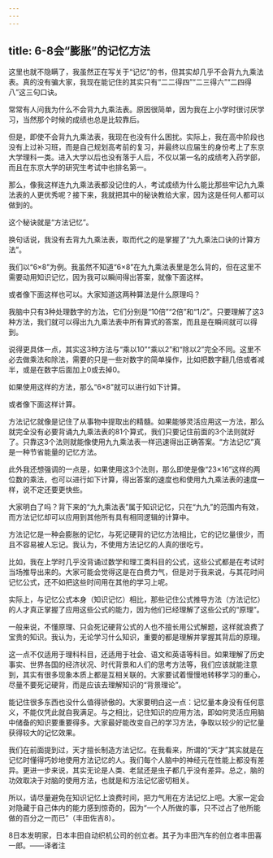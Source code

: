 ```yaml
---
---
---
```

title: 6-8会“膨胀”的记忆方法
---




这里也就不隐瞒了，我虽然正在写关于“记忆”的书，但其实却几乎不会背九九乘法表。真的没有骗大家，我现在能记住的其实只有“二二得四”“二三得六”“二四得八”这三句口诀。

常常有人问我为什么不会背九九乘法表。原因很简单，因为我在上小学时很讨厌学习，当然那个时候的成绩也总是比较靠后。

但是，即使不会背九九乘法表，我现在也没有什么困扰。实际上，我在高中阶段也没有上过补习班，而是自己规划高考前的复习，并最终以应届生的身份考上了东京大学理科一类。进入大学以后也没有落于人后，不仅以第一名的成绩考入药学部，而且在东京大学的研究生考试中也排名第一。

那么，像我这样连九九乘法表都没记住的人，考试成绩为什么能比那些牢记九九乘法表的人更优秀呢？接下来，我就把其中的秘诀教给大家，因为这是任何人都可以做到的。

这个秘诀就是“方法记忆”。

换句话说，我没有去背九九乘法表，取而代之的是掌握了“九九乘法口诀的计算方法”。

我们以“6×8”为例。我虽然不知道“6×8”在九九乘法表里是怎么背的，但在这里不需要动用知识记忆，因为我可以瞬间得出答案，就像下面这样。



或者像下面这样也可以。大家知道这两种算法是什么原理吗？



我脑中只有3种处理数字的方法，它们分别是“10倍”“2倍”和“1/2”。只要理解了这3种方法，我们就可以得出九九乘法表中所有算式的答案，而且是在瞬间就可以得到。

说得更具体一点，其实这3种方法与“乘以10”“乘以2”和“除以2”完全不同。这里不必去做乘法和除法，需要的只是一些对数字的简单操作，比如把数字翻几倍或者减半，或是在数字后面加上0或去掉0。

如果使用这样的方法，那么“6×8”就可以进行如下计算。



或者像下面这样计算。



方法记忆就像是记住了从事物中提取出的精髓。如果能够灵活应用这一方法，那么就完全没有必要背诵九九乘法表的81个算式，我们只要记住前面的3个法则就好了。只靠这3个法则就能像使用九九乘法表一样迅速得出正确答案。“方法记忆”真是一种节省能量的记忆方法。

此外我还想强调的一点是，如果使用这3个法则，那么即使是像“23×16”这样的两位数的乘法，也可以进行如下计算，得出答案的速度也和使用九九乘法表的速度一样，说不定还要更快些。



大家明白了吗？背下来的“九九乘法表”属于知识记忆，只在“九九”的范围内有效，而方法记忆却可以应用到其他所有具有相同逻辑的计算中。

方法记忆是一种会膨胀的记忆，与死记硬背的记忆方法相比，它的记忆量很少，而且不容易被人忘记。我认为，不使用方法记忆的人真的很吃亏。

比如，我在上学时几乎没背诵过数学和理工类科目的公式，这些公式都是在考试时当场推导出来的。大家可能会觉得这是在白费力气，但是对于我来说，与其花时间记忆公式，还不如把这些时间用在其他的学习上呢。

实际上，与记忆公式本身（知识记忆）相比，那些记住公式推导方法（方法记忆）的人才真正掌握了应用这些公式的能力，因为他们已经理解了这些公式的“原理”。

一般来说，不懂原理、只会死记硬背公式的人也不擅长用公式解题，这样就浪费了宝贵的知识。我认为，无论学习什么知识，重要的都是理解并掌握其背后的原理。

这一点不仅适用于理科科目，还适用于社会、语文和英语等科目。如果理解了历史事实、世界各国的经济状况、时代背景和人们的思考方法等，我们应该就能注意到，其实有很多现象本质上都是互相关联的。大家要试着慢慢地转移学习的重心，尽量不要死记硬背，而是应该去理解知识的“背景理论”。

能记住很多东西也没什么值得骄傲的。大家要明白这一点：记忆量本身没有任何意义，不能仅凭此就自我满足。与之相比，记住知识的应用方法，即如何灵活应用脑中储备的知识要重要得多。大家最好能改变自己的学习方法，争取以较少的记忆量获得较大的记忆效果。

我们在前面提到过，天才擅长制造方法记忆。在我看来，所谓的“天才”其实就是在记忆时懂得巧妙地使用方法记忆的人。我们每个人脑中的神经元在性能上都没有差异。更进一步来说，其实无论是人类、老鼠还是虫子都几乎没有差异。总之，脑的功效取决于对脑的使用方法，也就是和方法记忆密切相关。

所以，请尽量避免在知识记忆上浪费时间，把力气用在方法记忆上吧。大家一定会对隐藏于自己体内的能力感到惊奇的，因为“一个人所做的事，只不过占了他所能做的百分之一而已”（丰田佐吉8）。

8日本发明家，日本丰田自动织机公司的创立者。其子为丰田汽车的创立者丰田喜一郎。——译者注
